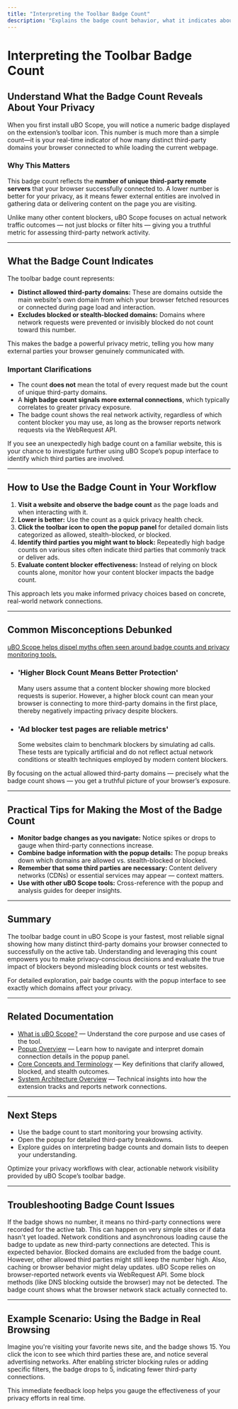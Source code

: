 ```yaml
---
title: "Interpreting the Toolbar Badge Count"
description: "Explains the badge count behavior, what it indicates about third-party network activity, and how to use it as a reliable privacy metric."
---
```


# Interpreting the Toolbar Badge Count

## Understand What the Badge Count Reveals About Your Privacy

When you first install uBO Scope, you will notice a numeric badge displayed on the extension’s toolbar icon. This number is much more than a simple count—it is your real-time indicator of how many distinct third-party domains your browser connected to while loading the current webpage.

### Why This Matters

This badge count reflects the **number of unique third-party remote servers** that your browser successfully connected to. A lower number is better for your privacy, as it means fewer external entities are involved in gathering data or delivering content on the page you are visiting.

Unlike many other content blockers, uBO Scope focuses on actual network traffic outcomes — not just blocks or filter hits — giving you a truthful metric for assessing third-party network activity.

---

## What the Badge Count Indicates

The toolbar badge count represents:

- **Distinct allowed third-party domains:** These are domains outside the main website's own domain from which your browser fetched resources or connected during page load and interaction.
- **Excludes blocked or stealth-blocked domains:** Domains where network requests were prevented or invisibly blocked do not count toward this number.

This makes the badge a powerful privacy metric, telling you how many external parties your browser genuinely communicated with.

### Important Clarifications

- The count **does not** mean the total of every request made but the count of unique third-party domains.
- A **high badge count signals more external connections**, which typically correlates to greater privacy exposure.
- The badge count shows the real network activity, regardless of which content blocker you may use, as long as the browser reports network requests via the WebRequest API.

<div className="tip">
If you see an unexpectedly high badge count on a familiar website, this is your chance to investigate further using uBO Scope’s popup interface to identify which third parties are involved.
</div>

---

## How to Use the Badge Count in Your Workflow

1. **Visit a website and observe the badge count** as the page loads and when interacting with it.
2. **Lower is better:** Use the count as a quick privacy health check.
3. **Click the toolbar icon to open the popup panel** for detailed domain lists categorized as allowed, stealth-blocked, or blocked.
4. **Identify third parties you might want to block:** Repeatedly high badge counts on various sites often indicate third parties that commonly track or deliver ads.
5. **Evaluate content blocker effectiveness:** Instead of relying on block counts alone, monitor how your content blocker impacts the badge count.

This approach lets you make informed privacy choices based on concrete, real-world network connections.

---

## Common Misconceptions Debunked

<u>uBO Scope helps dispel myths often seen around badge counts and privacy monitoring tools.</u>

- ### 'Higher Block Count Means Better Protection'
  Many users assume that a content blocker showing more blocked requests is superior. However, a higher block count can mean your browser is connecting to more third-party domains in the first place, thereby negatively impacting privacy despite blockers.

- ### 'Ad blocker test pages are reliable metrics'
  Some websites claim to benchmark blockers by simulating ad calls. These tests are typically artificial and do not reflect actual network conditions or stealth techniques employed by modern content blockers.

By focusing on the actual allowed third-party domains — precisely what the badge count shows — you get a truthful picture of your browser’s exposure.

---

## Practical Tips for Making the Most of the Badge Count

- **Monitor badge changes as you navigate:** Notice spikes or drops to gauge when third-party connections increase.
- **Combine badge information with the popup details:** The popup breaks down which domains are allowed vs. stealth-blocked or blocked.
- **Remember that some third parties are necessary:** Content delivery networks (CDNs) or essential services may appear — context matters.
- **Use with other uBO Scope tools:** Cross-reference with the popup and analysis guides for deeper insights.

---

## Summary

The toolbar badge count in uBO Scope is your fastest, most reliable signal showing how many distinct third-party domains your browser connected to successfully on the active tab. Understanding and leveraging this count empowers you to make privacy-conscious decisions and evaluate the true impact of blockers beyond misleading block counts or test websites.

For detailed exploration, pair badge counts with the popup interface to see exactly which domains affect your privacy.

---

## Related Documentation

- [What is uBO Scope?](../introduction-product-value/what-is-ubo-scope) — Understand the core purpose and use cases of the tool.
- [Popup Overview](../quickstart-feature-tour/popup-overview) — Learn how to navigate and interpret domain connection details in the popup panel.
- [Core Concepts and Terminology](../architecture-concepts/core-terminology) — Key definitions that clarify allowed, blocked, and stealth outcomes.
- [System Architecture Overview](../architecture-concepts/system-architecture) — Technical insights into how the extension tracks and reports network connections.


---

## Next Steps

- Use the badge count to start monitoring your browsing activity.
- Open the popup for detailed third-party breakdowns.
- Explore guides on interpreting badge counts and domain lists to deepen your understanding.

Optimize your privacy workflows with clear, actionable network visibility provided by uBO Scope’s toolbar badge.

---

## Troubleshooting Badge Count Issues

<AccordionGroup title="Troubleshooting Common Badge Count Questions">
<Accordion title="Why is the badge sometimes empty?">
If the badge shows no number, it means no third-party connections were recorded for the active tab. This can happen on very simple sites or if data hasn't yet loaded.
</Accordion>
<Accordion title="Why does the badge count fluctuate quickly?">
Network conditions and asynchronous loading cause the badge to update as new third-party connections are detected. This is expected behavior.
</Accordion>
<Accordion title="If I block a domain, why might the badge count not decrease?">
Blocked domains are excluded from the badge count. However, other allowed third parties might still keep the number high. Also, caching or browser behavior might delay updates.
</Accordion>
<Accordion title="Can some domains appear allowed even if my content blocker blocks them?">
uBO Scope relies on browser-reported network events via WebRequest API. Some block methods (like DNS blocking outside the browser) may not be detected. The badge count shows what the browser network stack actually connected to.
</Accordion>
</AccordionGroup>

---

## Example Scenario: Using the Badge in Real Browsing

Imagine you're visiting your favorite news site, and the badge shows 15. You click the icon to see which third parties these are, and notice several advertising networks. After enabling stricter blocking rules or adding specific filters, the badge drops to 5, indicating fewer third-party connections.

This immediate feedback loop helps you gauge the effectiveness of your privacy efforts in real time.